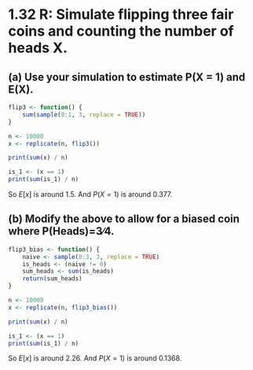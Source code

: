 # 1.32 R: Simulate flipping three fair coins and counting the number of heads X.

## (a) Use your simulation to estimate P(X = 1) and E(X).

```r
flip3 <- function() {
    sum(sample(0:1, 3, replace = TRUE))
}
```

```r
n <- 10000
x <- replicate(n, flip3())

```

```r
print(sum(x) / n)

```

```r
is_1 <- (x == 1)
print(sum(is_1) / n)
```

So $E[x]$ is around $1.5$. And $P(X=1)$ is around $0.377$.

## (b) Modify the above to allow for a biased coin where P(Heads)=3∕4.

```r
flip3_bias <- function() {
    naive <- sample(0:3, 3, replace = TRUE)
    is_heads <- (naive != 0)
    sum_heads <- sum(is_heads)
    return(sum_heads)
}
```


```r
n <- 10000
x <- replicate(n, flip3_bias())

```

```r
print(sum(x) / n)

```

```r
is_1 <- (x == 1)
print(sum(is_1) / n)
```




So $E[x]$ is around $2.26$. And $P(X=1)$ is around $0.1368$.
